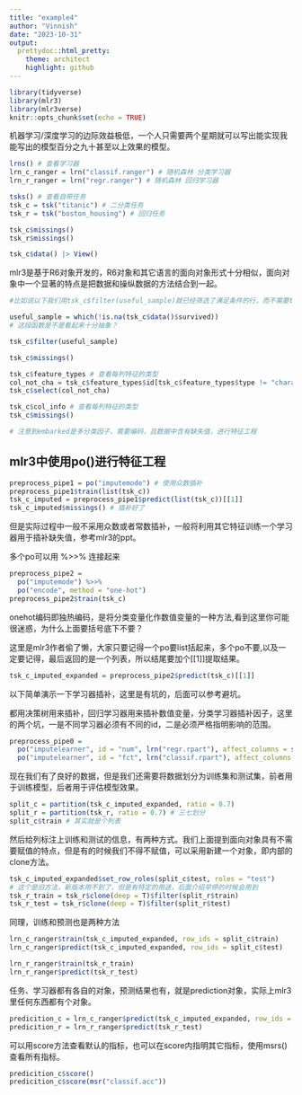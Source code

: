 ```yaml
---
title: "example4"
author: "Vinnish"
date: "2023-10-31"
output: 
  prettydoc::html_pretty:
    theme: architect
    highlight: github
---
```


```r
library(tidyverse)
library(mlr3)
library(mlr3verse)
knitr::opts_chunk$set(echo = TRUE)
```

机器学习/深度学习的边际效益极低，一个人只需要两个星期就可以写出能实现我能写出的模型百分之九十甚至以上效果的模型。

```r

lrns() # 查看学习器
lrn_c_ranger = lrn("classif.ranger") # 随机森林 分类学习器
lrn_r_ranger = lrn("regr.ranger") # 随机森林 回归学习器

tsks() # 查看自带任务
tsk_c = tsk("titanic") # 二分类任务
tsk_r = tsk("boston_housing") # 回归任务

tsk_c$missings()
tsk_r$missings()

tsk_c$data() |> View()
```

mlr3是基于R6对象开发的，R6对象和其它语言的面向对象形式十分相似，面向对象中一个显著的特点是把数据和操纵数据的方法结合到一起。

```r
#比如说以下我们用tsk_c$filter(useful_sample)就已经筛选了满足条件的行，而不需要tsk_c = tsk_c$filter(useful_sample)的形式用赋值符号链接，可以简单的把面向对象理解成“自成体系”，就是用对象内部的函数处理对象内部的数据。

useful_sample = which(!is.na(tsk_c$data()$survived)) 
# 这段函数是不是看起来十分抽象？
```

```r
tsk_c$filter(useful_sample)

tsk_c$missings()

tsk_c$feature_types # 查看每列特征的类型
col_not_cha = tsk_c$feature_types$id[tsk_c$feature_types$type != "character"] # 为字符类型的列，去掉
tsk_c$select(col_not_cha)

tsk_c$col_info # 查看每列特征的类型
tsk_c$missings()

# 注意到embarked是多分类因子，需要编码，且数据中含有缺失值，进行特征工程
```

## mlr3中使用po()进行特征工程

```r
preprocess_pipe1 = po("imputemode") # 使用众数插补
preprocess_pipe1$train(list(tsk_c))
tsk_c_imputed = preprocess_pipe1$predict(list(tsk_c))[[1]]
tsk_c_imputed$missings() # 插补好了
```

但是实际过程中一般不采用众数或者常数插补，一般将利用其它特征训练一个学习器用于插补缺失值，参考mlr3的ppt。

多个po可以用 %>>% 连接起来

```r
preprocess_pipe2 = 
  po("imputemode") %>>%
  po("encode", method = "one-hot") 
preprocess_pipe2$train(tsk_c)
```

onehot编码即独热编码，是将分类变量化作数值变量的一种方法,看到这里你可能很迷惑，为什么上面要括号底下不要？

这里是mlr3作者偷了懒，大家只要记得一个po要list括起来，多个po不要,以及一定要记得，最后返回的是一个列表，所以结尾要加个[[1]]提取结果。

```r
tsk_c_imputed_expanded = preprocess_pipe2$predict(tsk_c)[[1]]
```

以下简单演示一下学习器插补，这里是有坑的，后面可以参考避坑。

都用决策树用来插补，回归学习器用来插补数值变量，分类学习器插补因子，这里的两个坑，一是不同学习器必须有不同的id，二是必须严格指明影响的范围。

```r
preprocess_pipe0 = 
  po("imputelearner", id = "num", lrn("regr.rpart"), affect_columns = selector_type("numeric")) %>>%
  po("imputelearner", id = "fct", lrn("classif.rpart"), affect_columns = selector_type("factor"))
```

现在我们有了良好的数据，但是我们还需要将数据划分为训练集和测试集，前者用于训练模型，后者用于评估模型效果。

```r
split_c = partition(tsk_c_imputed_expanded, ratio = 0.7)
split_r = partition(tsk_r, ratio = 0.7) # 三七划分
split_c$train # 其实就是个列表
```

然后给列标注上训练和测试的信息，有两种方式。我们上面提到面向对象具有不需要赋值的特点，但是有的时候我们不得不赋值，可以采用新建一个对象，即内部的clone方法。

```r
tsk_c_imputed_expanded$set_row_roles(split_c$test, roles = "test") 
# 这个是旧方法，新版本用不到了，但是有特定的用途，后面介绍早停的时候会用到
tsk_r_train = tsk_r$clone(deep = T)$filter(split_r$train)
tsk_r_test = tsk_r$clone(deep = T)$filter(split_r$test)
```

同理，训练和预测也是两种方法

```r
lrn_c_ranger$train(tsk_c_imputed_expanded, row_ids = split_c$train)
lrn_c_ranger$predict(tsk_c_imputed_expanded, row_ids = split_c$test)

lrn_r_ranger$train(tsk_r_train)
lrn_r_ranger$predict(tsk_r_test)
```

任务、学习器都有各自的对象，预测结果也有，就是prediction对象，实际上mlr3里任何东西都有个对象。

```r
predicition_c = lrn_c_ranger$predict(tsk_c_imputed_expanded, row_ids = split_c$test)
predicition_r = lrn_r_ranger$predict(tsk_r_test)
```

可以用score方法查看默认的指标，也可以在score内指明其它指标，使用msrs()查看所有指标。

```r
predicition_c$score()
predicition_c$score(msr("classif.acc"))
```
